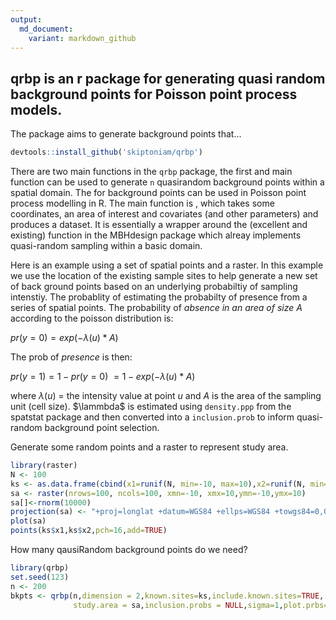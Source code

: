 ```yaml
---
output:
  md_document:
    variant: markdown_github
---
```


## qrbp is an r package for generating quasi random background points for Poisson point process models.

The package aims to generate background points that... 

```r
devtools::install_github('skiptoniam/qrbp')
```

There are two main functions in the `qrbp` package, the first and main function can be used to generate `n` quasirandom background points within a spatial domain. The for background points can be used in
Poisson point process modelling in R. The main function is \code{qrbp}, which takes some coordinates, an area of interest and covariates (and other parameters) and produces a \code{qrbp} dataset. It is essentially a wrapper around the (excellent and existing) \code{\link[MBHdesign]{quasiSamp}} function in the MBHdesign package which alreay implements quasi-random sampling within a basic domain.

Here is an example using a set of spatial points and a raster. In this example we use the location of the existing sample sites to help generate a new set of back ground points based on an underlying probabiltiy of sampling intenstiy. The probablity of estimating the probabilty of presence from a series of spatial points.
The probability of *absence in an area of size A* according to the poisson distribution is:

$pr(y=0) = exp(-\lambda(u)*A)$

The prob of *presence* is then:

$pr( y=1) = 1-pr(y=0)$
         $= 1-exp(-\lambda(u)*A)$
         
where $\lambda(u)$ = the intensity value at point $u$ and $A$ is the area of the sampling unit (cell size).
$\lammbda$ is estimated using `density.ppp` from the spatstat package and then converted into a `inclusion.prob` to inform quasi-random background point selection.

Generate some random points and a raster to represent study area.
```r
library(raster)
N <- 100
ks <- as.data.frame(cbind(x1=runif(N, min=-10, max=10),x2=runif(N, min=-10, max=10)))
sa <- raster(nrows=100, ncols=100, xmn=-10, xmx=10,ymn=-10,ymx=10)
sa[]<-rnorm(10000)
projection(sa) <- "+proj=longlat +datum=WGS84 +ellps=WGS84 +towgs84=0,0,0"
plot(sa)
points(ks$x1,ks$x2,pch=16,add=TRUE)
```


How many qausiRandom background points do we need?
```r
library(qrbp)
set.seed(123)
n <- 200
bkpts <- qrbp(n,dimension = 2,known.sites=ks,include.known.sites=TRUE,
              study.area = sa,inclusion.probs = NULL,sigma=1,plot.prbs=TRUE)
```

